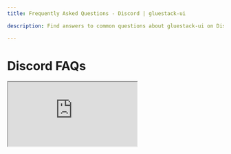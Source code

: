```yaml
---
title: Frequently Asked Questions - Discord | gluestack-ui

description: Find answers to common questions about gluestack-ui on Discord. Explore FAQs, troubleshooting tips, and best practices to enhance your development experience.

---
```


# Discord FAQs

<iframe
  style={{
    borderRadius: '8px',
    border: ' 1px solid rgba(0, 0, 0, 0.1)',
        aspectRatio: 736 / 585,
    height: '100%',
    width: '100%',
  }}
  src="https://gluestack.forumify.io/"
  allowFullScreen
/> 